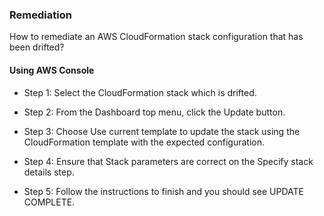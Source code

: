 ### Remediation

How to remediate an AWS CloudFormation stack configuration that has been drifted?

#### Using AWS Console

- Step 1: Select the CloudFormation stack which is drifted.

- Step 2: From the Dashboard top menu, click the Update button.

- Step 3: Choose Use current template to update the stack using the CloudFormation template with the expected configuration.

- Step 4: Ensure that Stack parameters are correct on the Specify stack details step.

- Step 5: Follow the instructions to finish and you should see UPDATE COMPLETE.
